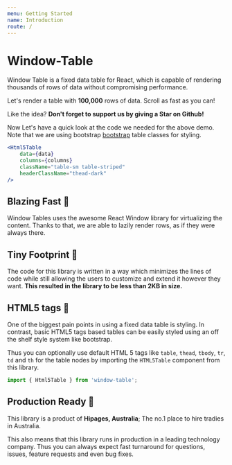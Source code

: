 ```yaml
---
menu: Getting Started
name: Introduction
route: /
---
```



# Window-Table

Window Table is a fixed data table for React, which
is capable of rendering thousands of rows of data
without compromising performance.

Let's render a table with **100,000** rows of data.
Scroll as fast as you can!

<ShinobiTable />

Like the idea? **Don't forget to support us by giving a Star on Github!**
<GhStars />

Now Let's have a quick look at the code we needed for the above demo.
Note that we are using bootstrap 
[bootstrap](https://getbootstrap.com/docs/4.1/content/tables/) table classes for styling.
```jsx harmony
<Html5Table
    data={data}
    columns={columns}
    className="table-sm table-striped"
    headerClassName="thead-dark"
/>
```

## Blazing Fast 💨

Window Tables uses the awesome React Window library
for virtualizing the content. Thanks to that, we are
able to lazily render rows, as if they were always there.

## Tiny Footprint 👶

The code for this library is written in a way
which minimizes the lines of code
while still allowing the users to customize and extend
it however they want. 
**This resulted in the library to be less than 2KB in size.**

## HTML5 tags 💅

One of the biggest pain points in using a fixed data table
is styling. In contrast, basic HTML5 tags based tables
can be easily styled using an off the shelf style system
like bootstrap.

Thus you can optionally use default HTML 5 tags like `table`,
`thead`, `tbody`, `tr`, `td` and `th` for the table
nodes by importing the `HTML5Table` component from this
library.

```jsx harmony
import { Html5Table } from 'window-table';
```

## Production Ready 💪

This library is a product of **Hipages, Australia**; The no.1
place to hire tradies in Australia.

This also means that this library runs in production
in a leading technology company. Thus you can always
expect fast turnaround for questions, issues, feature requests
and even bug fixes.

